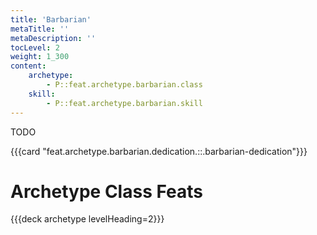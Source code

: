 ```yaml
---
title: 'Barbarian'
metaTitle: ''
metaDescription: ''
tocLevel: 2
weight: 1_300
content:
    archetype:
        - P::feat.archetype.barbarian.class
    skill:
        - P::feat.archetype.barbarian.skill
---
```


TODO

{{{card "feat.archetype.barbarian.dedication.::.barbarian-dedication"}}}

# Archetype Class Feats

{{{deck archetype levelHeading=2}}}
